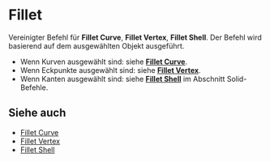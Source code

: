 
# Fillet

<Reference shortcut="B" command="Fillet" button="Rechts von der Befehlsleiste" />

Vereinigter Befehl für **Fillet Curve**, **Fillet Vertex**, **Fillet Shell**. Der Befehl wird basierend auf dem ausgewählten Objekt ausgeführt.
   - Wenn Kurven ausgewählt sind: siehe [**Fillet Curve**](fillet-curve).
   - Wenn Eckpunkte ausgewählt sind: siehe [**Fillet Vertex**](fillet-vertex).
   - Wenn Kanten ausgewählt sind: siehe [**Fillet Shell**](/solid/fillet-shell) im Abschnitt Solid-Befehle.

## Siehe auch
- [Fillet Curve](fillet-curve)
- [Fillet Vertex](fillet-vertex)
- [Fillet Shell](/solid/fillet-shell)
